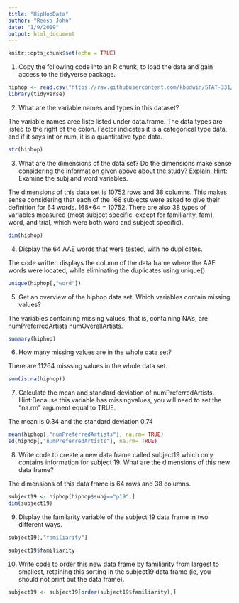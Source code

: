 ```yaml
---
title: "HipHopData"
author: "Reesa John"
date: "1/9/2019"
output: html_document
---
```


```r
knitr::opts_chunk$set(echo = TRUE)
```

1. Copy the following code into an R chunk, to load the data and gain access to the tidyverse package.

```r

hiphop <- read.csv("https://raw.githubusercontent.com/kbodwin/STAT-331/master/In-Class%20Activities/Data/hiphop.csv?token=AVHCwTQaeq5UylWJxCcNN8qYww6UIaLqks5cP75ewA%3D%3D") 
library(tidyverse)


```

2. What are the variable names and types in this dataset?

The variable names aree liste listed under data.frame. The data types are listed to the right of the colon. Factor indicates it is a categorical type data, and if it says int or num, it is a quantitative type data.

```r
str(hiphop)
```

3. What are the dimensions of the data set? Do the dimensions make sense considering the information given above about the study? Explain. Hint: Examine the subj and word variables.

The dimensions of this data set is 10752 rows and 38 columns. This makes sense considering that each of the 168 subjects were asked to give their definition for 64 words. 168*64 = 10752. There are also 38 types of variables measured (most subject specific, except for familiarity, fam1, word, and trial, which were both word and subject specific).

```r
dim(hiphop)
```


4. Display the 64 AAE words that were tested, with no duplicates.

The code written displays the column of the data frame where the AAE words were located, while eliminating the duplicates using unique().
```r
unique(hiphop[,"word"])
```


5. Get an overview of the hiphop data set. Which variables contain missing values?

The variables containing missing values, that is, containing NA's, are numPreferredArtists numOverallArtists.
```r
summary(hiphop)
```
6. How many missing values are in the whole data set?


There are 11264 misssing values in the whole data set.

```r
sum(is.na(hiphop))
```

7. Calculate the mean and standard deviation of numPreferredArtists. Hint:Because this variable has missingvalues, you will need to set the “na.rm” argument equal to TRUE.

The mean is 0.34 and the standard deviation 0.74
```r
mean(hiphop[,"numPreferredArtists"], na.rm= TRUE)
sd(hiphop[,"numPreferredArtists"], na.rm= TRUE)
```

8. Write code to create a new data frame called subject19 which only contains information for subject 19. What are the dimensions of this new data frame?

The dimensions of this data frame is 64 rows and 38 columns.

```r
subject19 <- hiphop[hiphop$subj=="p19",]
dim(subject19)
```


9. Display the familarity variable of the subject 19 data frame in two different ways.

```r
subject19[,"familiarity"]
```

```r
subject19$familiarity
```


10. Write code to order this new data frame by familiarity from largest to smallest, retaining this sorting in the subject19 data frame (ie, you should not print out the data frame).

```r
subject19 <- subject19[order(subject19$familiarity),]


```

